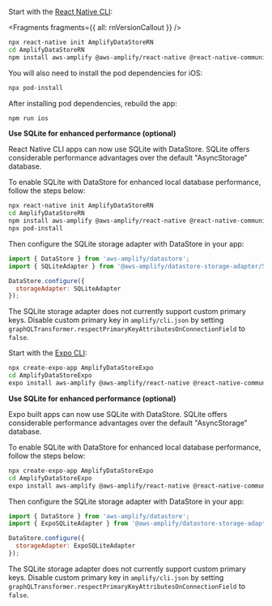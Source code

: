 <BlockSwitcher>
<Block name="React Native">

Start with the [React Native CLI](https://reactnative.dev/docs/getting-started):


<Fragments fragments={{ all: rnVersionCallout }} />

```sh
npx react-native init AmplifyDataStoreRN
cd AmplifyDataStoreRN
npm install aws-amplify @aws-amplify/react-native @react-native-community/netinfo @react-native-async-storage/async-storage react-native-get-random-values @azure/core-asynciterator-polyfill
```

You will also need to install the pod dependencies for iOS:

```sh
npx pod-install
```

After installing pod dependencies, rebuild the app:

```sh
npm run ios
```

**Use SQLite for enhanced performance (optional)**

React Native CLI apps can now use SQLite with DataStore. SQLite offers considerable performance advantages over the default "AsyncStorage" database.

To enable SQLite with DataStore for enhanced local database performance, follow the steps below:

```sh
npx react-native init AmplifyDataStoreRN
cd AmplifyDataStoreRN
npm install aws-amplify @aws-amplify/react-native @react-native-community/netinfo @aws-amplify/datastore-storage-adapter react-native-sqlite-storage @react-native-async-storage/async-storage react-native-get-random-values @azure/core-asynciterator-polyfill
npx pod-install
```

Then configure the SQLite storage adapter with DataStore in your app:

```js
import { DataStore } from 'aws-amplify/datastore';
import { SQLiteAdapter } from '@aws-amplify/datastore-storage-adapter/SQLiteAdapter';

DataStore.configure({
  storageAdapter: SQLiteAdapter
});
```

<Callout>

The SQLite storage adapter does not currently support custom primary keys. Disable custom primary key in `amplify/cli.json` by setting `graphQLTransformer.respectPrimaryKeyAttributesOnConnectionField` to `false`.

</Callout>
</Block>
<Block name="Expo">

Start with the [Expo CLI](https://docs.expo.dev/):

```sh
npx create-expo-app AmplifyDataStoreExpo
cd AmplifyDataStoreExpo
expo install aws-amplify @aws-amplify/react-native @react-native-community/netinfo @aws-amplify/datastore-storage-adapter react-native-sqlite-storage @react-native-async-storage/async-storage react-native-get-random-values @azure/core-asynciterator-polyfill
```

**Use SQLite for enhanced performance (optional)**

Expo built apps can now use SQLite with DataStore. SQLite offers considerable performance advantages over the default "AsyncStorage" database.

To enable SQLite with DataStore for enhanced local database performance, follow the steps below:

```sh
npx create-expo-app AmplifyDataStoreExpo
cd AmplifyDataStoreExpo
expo install aws-amplify @aws-amplify/react-native @react-native-community/netinfo @aws-amplify/datastore-storage-adapter react-native-sqlite-storage @react-native-async-storage/async-storage react-native-get-random-values @azure/core-asynciterator-polyfill
```

Then configure the SQLite storage adapter with DataStore in your app:

```js
import { DataStore } from 'aws-amplify/datastore';
import { ExpoSQLiteAdapter } from '@aws-amplify/datastore-storage-adapter/ExpoSQLiteAdapter';

DataStore.configure({
  storageAdapter: ExpoSQLiteAdapter
});
```

<Callout>

The SQLite storage adapter does not currently support custom primary keys. Disable custom primary key in `amplify/cli.json` by setting `graphQLTransformer.respectPrimaryKeyAttributesOnConnectionField` to `false`.

</Callout>
</Block>
</BlockSwitcher>
